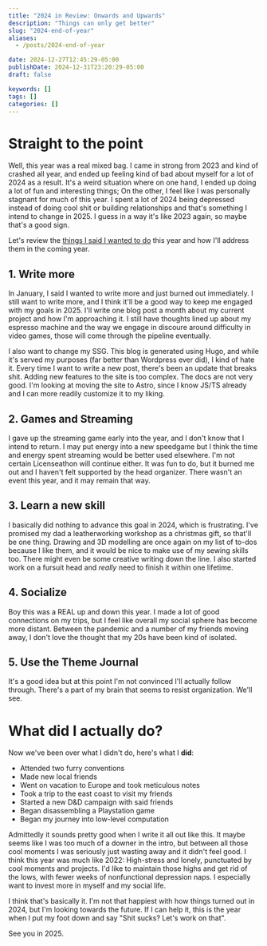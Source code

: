 ```yaml
---
title: "2024 in Review: Onwards and Upwards"
description: "Things can only get better"
slug: "2024-end-of-year"
aliases:
  - /posts/2024-end-of-year

date: 2024-12-27T12:45:29-05:00
publishDate: 2024-12-31T23:20:29-05:00
draft: false

keywords: []
tags: []
categories: []
---
```

# Straight to the point
Well, this year was a real mixed bag. I came in strong from 2023 and kind of crashed all year, and ended up feeling kind of bad about myself for a lot of 2024 as a result. It's a weird situation where on one hand, I ended up doing a lot of fun and interesting things; On the other, I feel like I was personally stagnant for much of this year. I spent a lot of 2024 being depressed instead of doing cool shit or building relationships and that's something I intend to change in 2025. I guess in a way it's like 2023 again, so maybe that's a good sign.

Let's review the [things I said I wanted to do](../2024-new-year) this year and how I'll address them in the coming year.

## 1. Write more
In January, I said I wanted to write more and just burned out immediately. I still want to write more, and I think it'll be a good way to keep me engaged with my goals in 2025. I'll write one blog post a month about my current project and how I'm approaching it. I still have thoughts lined up about my espresso machine and the way we engage in discoure around difficulty in video games, those will come through the pipeline eventually.

I also want to change my SSG. This blog is generated using Hugo, and while it's served my purposes (far better than Wordpress ever did), I kind of hate it. Every time I want to write a new post, there's been an update that breaks shit. Adding new features to the site is too complex. The docs are not very good. I'm looking at moving the site to Astro, since I know JS/TS already and I can more readily customize it to my liking.

## 2. Games and Streaming
I gave up the streaming game early into the year, and I don't know that I intend to return. I may put energy into a new speedgame but I think the time and energy spent streaming would be better used elsewhere. I'm not certain Licenseathon will continue either. It was fun to do, but it burned me out and I haven't felt supported by the head organizer. There wasn't an event this year, and it may remain that way.

## 3. Learn a new skill
I basically did nothing to advance this goal in 2024, which is frustrating. I've promised my dad a leatherworking workshop as a christmas gift, so that'll be one thing. Drawing and 3D modelling are once again on my list of to-dos because I like them, and it would be nice to make use of my sewing skills too. There might even be some creative writing down the line. I also started work on a fursuit head and _really_ need to finish it within one lifetime.

## 4. Socialize
Boy this was a REAL up and down this year. I made a lot of good connections on my trips, but I feel like overall my social sphere has become more distant. Between the pandemic and a number of my friends moving away, I don't love the thought that my 20s have been kind of isolated.

## 5. Use the Theme Journal
It's a good idea but at this point I'm not convinced I'll actually follow through. There's a part of my brain that seems to resist organization. We'll see.

# What did I actually do?
Now we've been over what I didn't do, here's what I **did**:
- Attended two furry conventions
- Made new local friends
- Went on vacation to Europe and took meticulous notes
- Took a trip to the east coast to visit my friends
- Started a new D&D campaign with said friends
- Began disassembling a Playstation game
- Began my journey into low-level computation

Admittedly it sounds pretty good when I write it all out like this. It maybe seems like I was too much of a downer in the intro, but between all those cool moments I was seriously just wasting away and it didn't feel good. I think this year was much like 2022: High-stress and lonely, punctuated by cool moments and projects. I'd like to maintain those highs and get rid of the lows, with fewer weeks of nonfunctional depression naps. I especially want to invest more in myself and my social life.

I think that's basically it. I'm not that happiest with how things turned out in 2024, but I'm looking towards the future. If I can help it, this is the year when I put my foot down and say "Shit sucks? Let's work on that".

See you in 2025.
